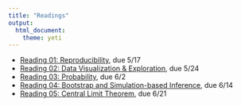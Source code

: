 ```yaml
---
title: "Readings"
output: 
  html_document: 
    theme: yeti
---
```


- [Reading 01: Reproducibility](./reading-01.html), due 5/17
- [Reading 02: Data Visualization & Exploration](./reading-02.html), due 5/24
- [Reading 03: Probability](./reading-03.html), due 6/2
- [Reading 04: Bootstrap and Simulation-based Inference](./reading-04.html), due 6/14
- [Reading 05: Central Limit Theorem](./reading-05.html), due 6/21